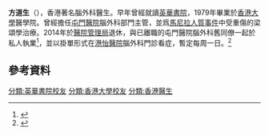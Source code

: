 '''方道生'''（{{lang-en|Fong To-sang, Dawson}}），香港著名腦外科醫生。早年曾經就讀[[英華書院|英華書院]]，1979年畢業於[[香港大學|香港大學]]醫學院。曾經擔任[[屯門醫院|屯門醫院]]腦外科部門主管，並爲[[馬尼拉人質事件|馬尼拉人質事件]]中受重傷的梁頌學治療。2014年於[[醫院管理局|醫院管理局]]退休，與已離職的屯門醫院腦外科舊同僚一起於私人執業<ref>{{cite news|url=https://hk.news.appledaily.com/local/daily/article/20140106/18580773|title=腦科名醫救菲人質Jason揚名 夥舊同僚私人執業 方道生退休 屯院鬧專家荒|date=2014-01-06|accessdate=2019-02-13|archive-date=2019-04-29|archive-url=https://web.archive.org/web/20190429070231/https://hk.news.appledaily.com/local/daily/article/20140106/18580773|dead-url=no}}</ref>，並以掛單形式在[[港怡醫院|港怡醫院]]腦外科門診看症，暫定每周一日。<ref>{{cite news|url=https://hk.news.appledaily.com/local/daily/article/20170321/19965027|title=方道生掛單：體驗一下|newspaper=蘋果日報|date=2017-03-21|accessdate=2019-02-13|archive-date=2019-04-29|archive-url=https://web.archive.org/web/20190429091535/https://hk.news.appledaily.com/local/daily/article/20170321/19965027|dead-url=no}}</ref>

==參考資料==
{{reflist}}
{{DEFAULTSORT:Fong方}}
[[分類:英華書院校友|分類:英華書院校友]]
[[分類:香港大學校友|分類:香港大學校友]]
[[分類:香港醫生|分類:香港醫生]]